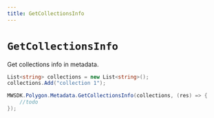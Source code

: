 ```yaml
---
title: GetCollectionsInfo
---
```


# `GetCollectionsInfo`

Get collections info in metadata.

```csharp
List<string> collections = new List<string>();
collections.Add("collection 1");

MWSDK.Polygon.Metadata.GetCollectionsInfo(collections, (res) => {
    //todo
});
```